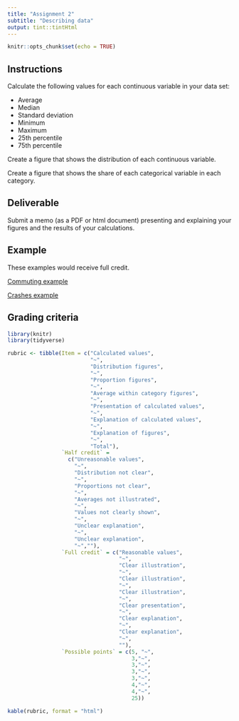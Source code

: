 ```yaml
---
title: "Assignment 2"
subtitle: "Describing data"
output: tint::tintHtml
---
```


```r
knitr::opts_chunk$set(echo = TRUE)
```

## Instructions

Calculate the following values for each continuous variable in your 
data set:

* Average
* Median
* Standard deviation
* Minimum
* Maximum
* 25th percentile
* 75th percentile

Create a figure that shows the distribution of each continuous variable.

Create a figure that shows the share of each categorical variable in each category.

## Deliverable

Submit a memo (as a PDF or html document) presenting and explaining your figures and 
the results of your calculations.

## Example

These examples would receive full credit.

[Commuting example](https://c-voulgaris.github.io/SES-5215-F22/Examples/a2-commuting.pdf){target="_blank"}

[Crashes example](https://c-voulgaris.github.io/SES-5215-F22/Examples/a2-crashes.pdf){target="_blank"}

## Grading criteria

```r
library(knitr)
library(tidyverse)

rubric <- tibble(Item = c("Calculated values",
                          "~",
                          "Distribution figures",
                          "~",
                          "Proportion figures",
                          "~",
                          "Average within category figures",
                          "~",
                          "Presentation of calculated values",
                          "~",
                          "Explanation of calculated values",
                          "~",
                          "Explanation of figures",
                          "~",
                          "Total"),
                 `Half credit` = 
                   c("Unreasonable values",
                     "~",
                     "Distribution not clear",
                     "~",
                     "Proportions not clear",
                     "~",
                     "Averages not illustrated",
                     "~",
                     "Values not clearly shown",
                     "~",
                     "Unclear explanation",
                     "~",
                     "Unclear explanation",
                     "~",""),
                 `Full credit` = c("Reasonable values",
                                   "~",
                                   "Clear illustration",
                                   "~",
                                   "Clear illustration",
                                   "~",
                                   "Clear illustration",
                                   "~",
                                   "Clear presentation",
                                   "~",
                                   "Clear explanation",
                                   "~",
                                   "Clear explanation",
                                   "~",
                                   ""),
                 `Possible points` = c(5, "~",
                                       3,"~",
                                       3,"~",
                                       3,"~",
                                       3,"~",
                                       4,"~", 
                                       4,"~",
                                       25))

kable(rubric, format = "html")
```
        